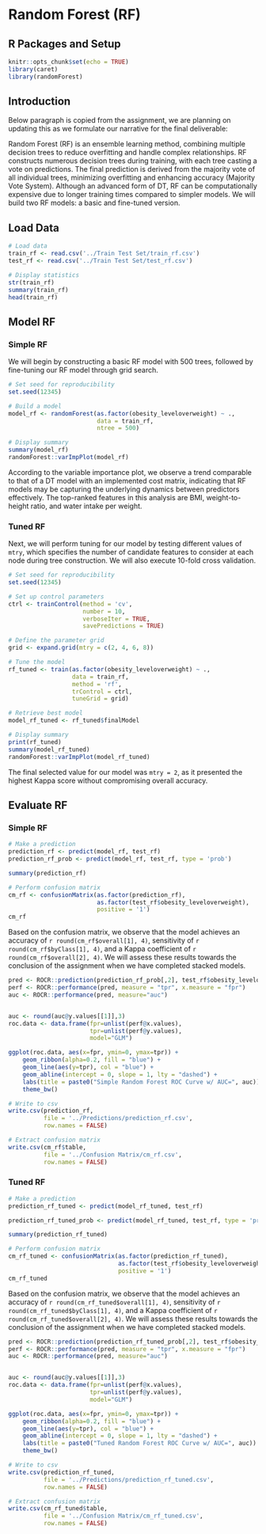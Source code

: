 # Random Forest (RF)

## R Packages and Setup {-}

```r
knitr::opts_chunk$set(echo = TRUE)
library(caret)
library(randomForest)
```


## Introduction

Below paragraph is copied from the assignment, we are planning on updating this as we formulate our narrative for the final deliverable:

Random Forest (RF) is an ensemble learning method, combining multiple decision trees to reduce overfitting and handle complex relationships. RF constructs numerous decision trees during training, with each tree casting a vote on predictions. The final prediction is derived from the majority vote of all individual trees, minimizing overfitting and enhancing accuracy (Majority Vote System). Although an advanced form of DT, RF can be computationally expensive due to longer training times compared to simpler models. We will build two RF models: a basic and fine-tuned version.


## Load Data

```r
# Load data
train_rf <- read.csv('../Train Test Set/train_rf.csv')
test_rf <- read.csv('../Train Test Set/test_rf.csv')

# Display statistics
str(train_rf)
summary(train_rf)
head(train_rf)
```


## Model RF

### Simple RF

We will begin by constructing a basic RF model with 500 trees, followed by fine-tuning our RF model through grid search.

```r
# Set seed for reproducibility
set.seed(12345)

# Build a model
model_rf <- randomForest(as.factor(obesity_leveloverweight) ~ .,
                         data = train_rf,
                         ntree = 500)
```

```r
# Display summary
summary(model_rf)
randomForest::varImpPlot(model_rf)
```

According to the variable importance plot, we observe a trend comparable to that of a DT model with an implemented cost matrix, indicating that RF models may be capturing the underlying dynamics between predictors effectively. The top-ranked features in this analysis are BMI, weight-to-height ratio, and water intake per weight.

### Tuned RF

Next, we will perform tuning for our model by testing different values of `mtry`, which specifies the number of candidate features to consider at each node during tree construction. We will also execute 10-fold cross validation.

```r
# Set seed for reproducibility
set.seed(12345)

# Set up control parameters
ctrl <- trainControl(method = 'cv', 
                     number = 10,
                     verboseIter = TRUE, 
                     savePredictions = TRUE)

# Define the parameter grid
grid <- expand.grid(mtry = c(2, 4, 6, 8))

# Tune the model
rf_tuned <- train(as.factor(obesity_leveloverweight) ~ ., 
                  data = train_rf, 
                  method = 'rf', 
                  trControl = ctrl, 
                  tuneGrid = grid)

# Retrieve best model
model_rf_tuned <- rf_tuned$finalModel
```

```r
# Display summary
print(rf_tuned)
summary(model_rf_tuned)
randomForest::varImpPlot(model_rf_tuned)
```

The final selected value for our model was `mtry = 2`, as it presented the highest Kappa score without compromising overall accuracy.

## Evaluate RF

### Simple RF

```r
# Make a prediction
prediction_rf <- predict(model_rf, test_rf)
prediction_rf_prob <- predict(model_rf, test_rf, type = 'prob')

summary(prediction_rf)

# Perform confusion matrix
cm_rf <- confusionMatrix(as.factor(prediction_rf),
                         as.factor(test_rf$obesity_leveloverweight),
                         positive = '1')
cm_rf
```

Based on the confusion matrix, we observe that the model achieves an accuracy of ``r round(cm_rf$overall[1], 4)``, sensitivity of ``r round(cm_rf$byClass[1], 4)``, and a Kappa coefficient of ``r round(cm_rf$overall[2], 4)``. We will assess these results towards the conclusion of the assignment when we have completed stacked models.

```r
pred <- ROCR::prediction(prediction_rf_prob[,2], test_rf$obesity_leveloverweight)
perf <- ROCR::performance(pred, measure = "tpr", x.measure = "fpr")
auc <- ROCR::performance(pred, measure="auc")


auc <- round(auc@y.values[[1]],3)
roc.data <- data.frame(fpr=unlist(perf@x.values),
                       tpr=unlist(perf@y.values),
                       model="GLM")

ggplot(roc.data, aes(x=fpr, ymin=0, ymax=tpr)) +
    geom_ribbon(alpha=0.2, fill = "blue") +
    geom_line(aes(y=tpr), col = "blue") +
    geom_abline(intercept = 0, slope = 1, lty = "dashed") +
    labs(title = paste0("Simple Random Forest ROC Curve w/ AUC=", auc)) +
    theme_bw()
```

```r
# Write to csv
write.csv(prediction_rf,
          file = '../Predictions/prediction_rf.csv',
          row.names = FALSE)

# Extract confusion matrix
write.csv(cm_rf$table,
          file = '../Confusion Matrix/cm_rf.csv',
          row.names = FALSE)
```

### Tuned RF

```r
# Make a prediction
prediction_rf_tuned <- predict(model_rf_tuned, test_rf)

prediction_rf_tuned_prob <- predict(model_rf_tuned, test_rf, type = 'prob')

summary(prediction_rf_tuned)

# Perform confusion matrix
cm_rf_tuned <- confusionMatrix(as.factor(prediction_rf_tuned),
                               as.factor(test_rf$obesity_leveloverweight),
                               positive = '1')
cm_rf_tuned
```

Based on the confusion matrix, we observe that the model achieves an accuracy of ``r round(cm_rf_tuned$overall[1], 4)``, sensitivity of ``r round(cm_rf_tuned$byClass[1], 4)``, and a Kappa coefficient of ``r round(cm_rf_tuned$overall[2], 4)``. We will assess these results towards the conclusion of the assignment when we have completed stacked models.

```r
pred <- ROCR::prediction(prediction_rf_tuned_prob[,2], test_rf$obesity_leveloverweight)
perf <- ROCR::performance(pred, measure = "tpr", x.measure = "fpr")
auc <- ROCR::performance(pred, measure="auc")


auc <- round(auc@y.values[[1]],3)
roc.data <- data.frame(fpr=unlist(perf@x.values),
                       tpr=unlist(perf@y.values),
                       model="GLM")

ggplot(roc.data, aes(x=fpr, ymin=0, ymax=tpr)) +
    geom_ribbon(alpha=0.2, fill = "blue") +
    geom_line(aes(y=tpr), col = "blue") +
    geom_abline(intercept = 0, slope = 1, lty = "dashed") +
    labs(title = paste0("Tuned Random Forest ROC Curve w/ AUC=", auc)) +
    theme_bw()
```

```r
# Write to csv
write.csv(prediction_rf_tuned,
          file = '../Predictions/prediction_rf_tuned.csv',
          row.names = FALSE)

# Extract confusion matrix
write.csv(cm_rf_tuned$table,
          file = '../Confusion Matrix/cm_rf_tuned.csv',
          row.names = FALSE)
```

